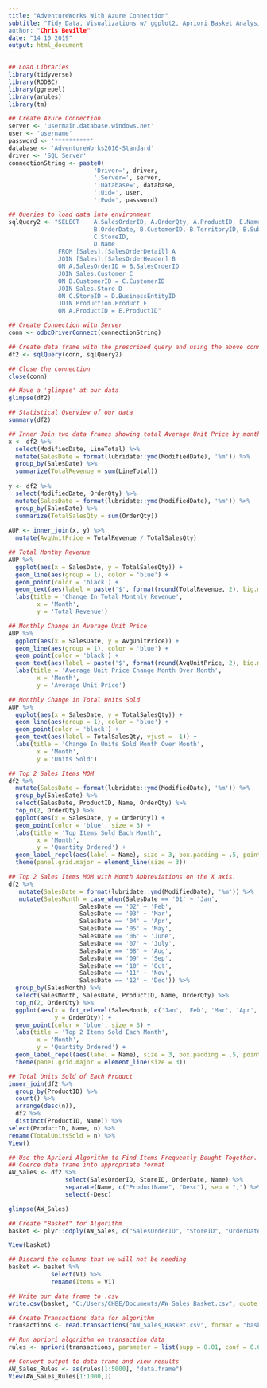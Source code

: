 ---
title: "AdventureWorks With Azure Connection"
subtitle: "Tidy Data, Visualizations w/ ggplot2, Apriori Basket Analysis
author: "Chris Beville"
date: "14 10 2019"
output: html_document
---


```{r}
## Load Libraries
library(tidyverse)
library(RODBC)
library(ggrepel)
library(arules)
library(tm)
```


```{r}
## Create Azure Connection
server <- 'usermain.database.windows.net'
user <- 'username'
password <- '**********' 
database <- 'AdventureWorks2016-Standard'
driver <- 'SQL Server'
connectionString <- paste0(
                        'Driver=', driver,
                        ';Server=', server,
                        ';Database=', database,
                        ';Uid=', user,
                        ';Pwd=', password)
```
                        

```{r}
## Queries to load data into environment
sqlQuery2 <- "SELECT	A.SalesOrderID, A.OrderQty, A.ProductID, E.Name, A.UnitPrice, A.LineTotal, A.ModifiedDate,
		                B.OrderDate, B.CustomerID, B.TerritoryID, B.SubTotal, 
		                C.StoreID,  
		                D.Name
              FROM [Sales].[SalesOrderDetail] A
              JOIN [Sales].[SalesOrderHeader] B
              ON A.SalesOrderID = B.SalesOrderID
              JOIN Sales.Customer C
              ON B.CustomerID = C.CustomerID
              JOIN Sales.Store D
              ON C.StoreID = D.BusinessEntityID
              JOIN Production.Product E
              ON A.ProductID = E.ProductID"
```


```{r}
## Create Connection with Server
conn <- odbcDriverConnect(connectionString)

## Create data frame with the prescribed query and using the above connection
df2 <- sqlQuery(conn, sqlQuery2)

## Close the connection
close(conn) 
```


```{r}
## Have a 'glimpse' at our data
glimpse(df2)

## Statistical Overview of our data
summary(df2)
```

  
```{r}
## Inner Join two data frames showing total Average Unit Price by month.
x <- df2 %>%
  select(ModifiedDate, LineTotal) %>%
  mutate(SalesDate = format(lubridate::ymd(ModifiedDate), '%m')) %>%
  group_by(SalesDate) %>%
  summarize(TotalRevenue = sum(LineTotal)) 
  
y <- df2 %>%
  select(ModifiedDate, OrderQty) %>%
  mutate(SalesDate = format(lubridate::ymd(ModifiedDate), '%m')) %>%
  group_by(SalesDate) %>%
  summarize(TotalSalesQty = sum(OrderQty))
  
AUP <- inner_join(x, y) %>%
  mutate(AvgUnitPrice = TotalRevenue / TotalSalesQty)
```
  

```{r}
## Total Monthy Revenue  
AUP %>%
  ggplot(aes(x = SalesDate, y = TotalSalesQty)) +
  geom_line(aes(group = 1), color = 'blue') +
  geom_point(color = 'black') +
  geom_text(aes(label = paste('$', format(round(TotalRevenue, 2), big.mark = ",", scientific = FALSE)), vjust = -1)) +
  labs(title = 'Change In Total Monthly Revenue',
        x = 'Month',
        y = 'Total Revenue')
```
  

```{r}
## Monthly Change in Average Unit Price 
AUP %>%
  ggplot(aes(x = SalesDate, y = AvgUnitPrice)) +
  geom_line(aes(group = 1), color = 'blue') +
  geom_point(color = 'black') +
  geom_text(aes(label = paste('$', format(round(AvgUnitPrice, 2), big.mark = ",", scientific = FALSE)), vjust = -1)) +
  labs(title = 'Average Unit Price Change Month Over Month',
        x = 'Month',
        y = 'Average Unit Price')
```


```{r}
## Monthly Change in Total Units Sold
AUP %>%
  ggplot(aes(x = SalesDate, y = TotalSalesQty)) +
  geom_line(aes(group = 1), color = 'blue') +
  geom_point(color = 'black') +
  geom_text(aes(label = TotalSalesQty, vjust = -1)) +
  labs(title = 'Change In Units Sold Month Over Month',
        x = 'Month',
        y = 'Units Sold')
```

        
```{r}
## Top 2 Sales Items MOM
df2 %>%
  mutate(SalesDate = format(lubridate::ymd(ModifiedDate), '%m')) %>%
  group_by(SalesDate) %>%
  select(SalesDate, ProductID, Name, OrderQty) %>%
  top_n(2, OrderQty) %>%
  ggplot(aes(x = SalesDate, y = OrderQty)) +
  geom_point(color = 'blue', size = 3) +
  labs(title = 'Top Items Sold Each Month',
        x = 'Month',
        y = 'Quantity Ordered') +
  geom_label_repel(aes(label = Name), size = 3, box.padding = .5, point.padding = .25) +
  theme(panel.grid.major = element_line(size = 3))
```


```{r}
## Top 2 Sales Items MOM with Month Abbreviations on the X axis.   
df2 %>%
   mutate(SalesDate = format(lubridate::ymd(ModifiedDate), '%m')) %>%
   mutate(SalesMonth = case_when(SalesDate == '01' ~ 'Jan',
                    SalesDate == '02' ~ 'Feb',
                    SalesDate == '03' ~ 'Mar',
                    SalesDate == '04' ~ 'Apr',
                    SalesDate == '05' ~ 'May',
                    SalesDate == '06' ~ 'June',
                    SalesDate == '07' ~ 'July',
                    SalesDate == '08' ~ 'Aug',
                    SalesDate == '09' ~ 'Sep',
                    SalesDate == '10' ~ 'Oct',
                    SalesDate == '11' ~ 'Nov',
                    SalesDate == '12' ~ 'Dec')) %>%
  group_by(SalesMonth) %>%
  select(SalesMonth, SalesDate, ProductID, Name, OrderQty) %>%
  top_n(2, OrderQty) %>%
  ggplot(aes(x = fct_relevel(SalesMonth, c('Jan', 'Feb', 'Mar', 'Apr', 'May', 'June', 'July', 'Aug', 'Sep', 'Oct', 'Nov', 'Dec')), 
             y = OrderQty)) +
  geom_point(color = 'blue', size = 3) +
  labs(title = 'Top 2 Items Sold Each Month',
        x = 'Month',
        y = 'Quantity Ordered') +
  geom_label_repel(aes(label = Name), size = 3, box.padding = .5, point.padding = .25) +
  theme(panel.grid.major = element_line(size = 3))
```
  

```{r}
## Total Units Sold of Each Product
inner_join(df2 %>%
  group_by(ProductID) %>%
  count() %>%
  arrange(desc(n)),
  df2 %>%
  distinct(ProductID, Name)) %>%
select(ProductID, Name, n) %>%
rename(TotalUnitsSold = n) %>%
View()
```


```{r}
## Use the Apriori Algorithm to Find Items Frequently Bought Together.
## Coerce data frame into appropriate format
AW_Sales <- df2 %>%
                select(SalesOrderID, StoreID, OrderDate, Name) %>%
                separate(Name, c("ProductName", "Desc"), sep = ",") %>%
                select(-Desc)

glimpse(AW_Sales)
```


```{r}
## Create "Basket" for Algorithm
basket <- plyr::ddply(AW_Sales, c("SalesOrderID", "StoreID", "OrderDate"), function(df1)paste(df1$ProductName, collapse = ","))

View(basket)
```

 
```{r}
## Discard the columns that we will not be needing
basket <- basket %>%
            select(V1) %>%
            rename(Items = V1)
```


```{r}
## Write our data frame to .csv
write.csv(basket, "C:/Users/CHBE/Documents/AW_Sales_Basket.csv", quote = FALSE, row.names= FALSE)
```


```{r}
## Create Transactions data for algorithm
transactions <- read.transactions("AW_Sales_Basket.csv", format = "basket", sep = ",")
```


```{r}
## Run apriori algorithm on transaction data
rules <- apriori(transactions, parameter = list(supp = 0.01, conf = 0.6, minlen = 1, maxlen = 6))
```


```{r}
## Convert output to data frame and view results
AW_Sales_Rules <- as(rules[1:5000], "data.frame")
View(AW_Sales_Rules[1:1000,])
```




